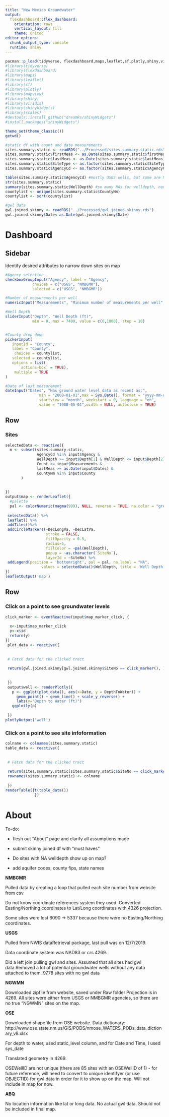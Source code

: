 ```yaml
---
title: "New Mexico Groundwater"
output: 
  flexdashboard::flex_dashboard:
    orientation: rows
    vertical_layout: fill
    theme: united
editor_options: 
  chunk_output_type: console
  runtime: shiny
---
```


```r
pacman::p_load(tidyverse, flexdashboard,maps,leaflet,sf,plotly,shiny,viridis,shinyWidgets,scales)
#library(tidyverse)
#library(flexdashboard)
#library(maps)
#library(leaflet)
#library(sf)
#library(plotly)
#library(mapview)
#library(shiny)
#library(viridis)
#library(shinyWidgets) 
#library(scales)
#devtools::install_github("dreamRs/shinyWidgets") 
#install.packages("shinyWidgets")

theme_set(theme_classic())
getwd()

#static df with count and date measurements
sites.summary.static <- readRDS("../Processed/sites.summary.static.rds")
sites.summary.static$firstMeas <- as.Date(sites.summary.static$firstMeas)
sites.summary.static$lastMeas <- as.Date(sites.summary.static$lastMeas)
sites.summary.static$SiteType <- as.factor(sites.summary.static$SiteType)
sites.summary.static$AgencyCd <- as.factor(sites.summary.static$AgencyCd)

table(sites.summary.static$AgencyCd) #mostly USGS wells, but some are NMBGMR
str(sites.summary.static)
summary(sites.summary.static$WellDepth) #so many NAs for welldepth, none are showing up
countylist <- unique(sites.summary.static$CountyNm)
countylist <- sort(countylist)

#gwl data
gwl.joined.skinny <- readRDS("../Processed/gwl.joined.skinny.rds")
gwl.joined.skinny$Date<-as.Date(gwl.joined.skinny$Date)
```

Dashboard
=======================================================================


Sidebar {.sidebar}
-------------------------------------------
Identify desired attributes to narrow down sites on map

```r
#Agency selection
checkboxGroupInput("Agency", label = "Agency",
            choices = c("USGS", "NMBGMR"), 
            selected = c("USGS", "NMBGMR"))

#Number of measurements per well
numericInput("Measurements", "Minimum number of measurements per well", value = 1)

#Well Depth
sliderInput("Depth", "Well Depth (ft)",
            min = 0, max = 7400, value = c(0,1000), step = 10)


#County drop down
pickerInput(
   inputId = "County",
   label = "County", 
    choices = countylist,
   selected = countylist,
   options = list(
      `actions-box` = TRUE), 
    multiple = TRUE
)

#Date of last measurement
dateInput("Dates", "Has ground water level data as recent as:", 
               min = "2000-01-01",max = Sys.Date(), format = "yyyy-mm-dd" , 
               startview = "month", weekstart = 0, language = "en", 
               value = "1900-05-01",width = NULL, autoclose = TRUE)
```

Row {data-height=750} 
-----------------------------------------------------------------------

### Sites

```r
selectedData <- reactive({
  m <- subset(sites.summary.static,
              AgencyCd %in% input$Agency &
              WellDepth >= input$Depth[1] & WellDepth <= input$Depth[2] &
              Count >= input$Measurements &
              lastMeas >= as.Date(input$Dates) &
              CountyNm %in% input$County
       ) 
 
  
})
output$map <- renderLeaflet({
  #palette 
  pal <- colorNumeric(magma(999), NULL, reverse = TRUE, na.color = "green")
  
 selectedData() %>%
 leaflet() %>% 
 addTiles()%>%
 addCircleMarkers(~DecLongVa, ~DecLatVa,
                  stroke = FALSE, 
                  fillOpacity = 0.5,
                  radius=5,
                  fillColor = ~pal(WellDepth),
                  popup = ~as.character(`SiteNo`),
                  layerId = ~SiteNo) %>%
 addLegend(position = 'bottomright', pal = pal, na.label = "NA",
                values = selectedData()$WellDepth, title = 'Well Depth (ft)')
})
leafletOutput('map')
```

Row  
-----------------------------------------------------------------------

### Click on a point to see groundwater levels

```r
click_marker <- eventReactive(input$map_marker_click, {
  
  x<-input$map_marker_click
  y<-x$id
  return(y)
})
 plot_data <- reactive({
  
  
 # Fetch data for the clicked tract
  
 return(gwl.joined.skinny[gwl.joined.skinny$SiteNo == click_marker(), ])
  
  
 })
 output$well <- renderPlotly({
   p <- ggplot(plot_data(), aes(x=Date, y = DepthToWater)) +
     geom_point() + geom_line() + scale_y_reverse() +
     labs(y="Depth to Water (ft)")
   ggplotly(p)
   
 })
plotlyOutput('well')
```

### Click on a point to see site infoformation

```r
colname <- colnames(sites.summary.static)
table_data <- reactive({
  
  
 # Fetch data for the clicked tract
  
 return(sites.summary.static[sites.summary.static$SiteNo == click_marker(), ])
 rownames(sites.summary.static) <- colname
  
 })
renderTable({t(table_data())
             })
```


About 
==================================================
To-do:


- flesh out "About" page and clarify all assumptions made
- submit skinny joined df with "must haves"

- Do sites with NA welldepth show up on map?


- add aquifer codes, county fips, state names




**NMBGMR**

Pulled data by creating a loop that pulled each site number from website from csv

Do not know coordinate references system they used. Converted Easting/Northing coordinates to Lat/Long coordinates with 4326 projection.

Some sites were lost 6090 -> 5337 because there were no Easting/Northing coordinates.

**USGS**

Pulled from NWIS dataRetrieval package, last pull was on 12/7/2019.

Data coordinate system was NAD83 or crs 4269.

Did a left join pulling gwl and sites. Assumed that all sites had gwl data.Removed a lot of potential groundwater wells without any data attached to them. 9778 sites with no gwl data

**NGWMN** 

Downloaded zipfile from website, saved under Raw folder
Projection is in 4269. All sites were either from USGS or NMBGMR agencies, so there are no true "NGWMN" sites on the map.


**OSE**

Downloaded shapefile from OSE website. Data dictionary: http://www.ose.state.nm.us/GIS/PODS/nmose_WATERS_PODs_data_dictionary_v8.xlsx

For depth to water, used static_level column, and for Date and Time, I used sys_date

Translated geometry in 4269.

OSEWellID are not unique (there are 85 sites with an OSEWellID of 1) - for future reference, will need to convert to unique identifyer (or use OBJECTID) for gwl data in order for it to show up on the map. Will not include in map for now.


**ABQ**

No location information like lat or long data. No actual gwl data. Should not be included in final map.